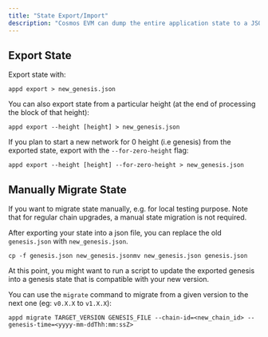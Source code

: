 ```yaml
---
title: "State Export/Import"
description: "Cosmos EVM can dump the entire application state to a JSON file. This, besides upgrades, can be useful for manual analysis of the state at a given height."
---
```


## Export State[​](#export-state "Direct link to Export State")

Export state with:

```
appd export > new_genesis.json
```

You can also export state from a particular height (at the end of processing the block of that height):

```
appd export --height [height] > new_genesis.json
```

If you plan to start a new network for 0 height (i.e genesis) from the exported state, export with the `--for-zero-height` flag:

```
appd export --height [height] --for-zero-height > new_genesis.json
```

## Manually Migrate State[​](#manually-migrate-state "Direct link to Manually Migrate State")

If you want to migrate state manually, e.g. for local testing purpose. Note that for regular chain upgrades, a manual state migration is not required.

After exporting your state into a json file, you can replace the old `genesis.json` with `new_genesis.json`.

```
cp -f genesis.json new_genesis.jsonmv new_genesis.json genesis.json
```

At this point, you might want to run a script to update the exported genesis into a genesis state that is compatible with your new version.

You can use the `migrate` command to migrate from a given version to the next one (eg: `v0.X.X` to `v1.X.X`):

```
appd migrate TARGET_VERSION GENESIS_FILE --chain-id=<new_chain_id> --genesis-time=<yyyy-mm-ddThh:mm:ssZ>
```

